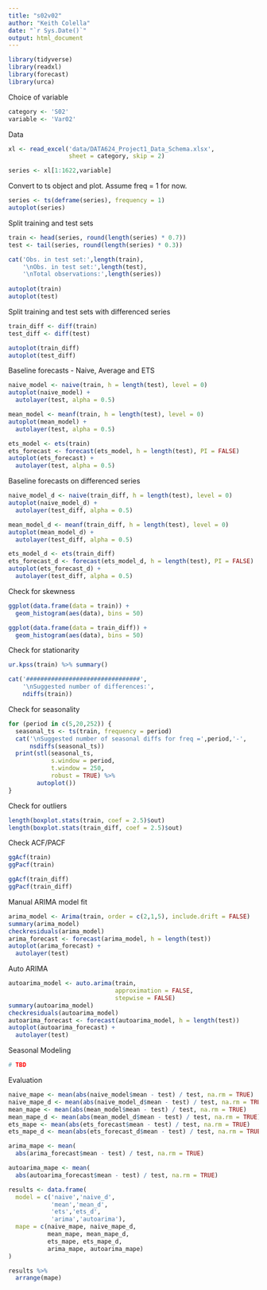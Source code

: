 ```yaml
---
title: "s02v02"
author: "Keith Colella"
date: "`r Sys.Date()`"
output: html_document
---
```


```r
library(tidyverse)
library(readxl)
library(forecast)
library(urca)
```

Choice of variable

```r
category <- 'S02'
variable <- 'Var02'
```

Data

```r
xl <- read_excel('data/DATA624_Project1_Data_Schema.xlsx',
                 sheet = category, skip = 2)

series <- xl[1:1622,variable]
```

Convert to ts object and plot. Assume freq = 1 for now.

```r
series <- ts(deframe(series), frequency = 1)
autoplot(series)
```

Split training and test sets

```r
train <- head(series, round(length(series) * 0.7))
test <- tail(series, round(length(series) * 0.3))

cat('Obs. in test set:',length(train),
    '\nObs. in test set:',length(test),
    '\nTotal observations:',length(series))
    
autoplot(train)
autoplot(test)
```

Split training and test sets with differenced series

```r
train_diff <- diff(train)
test_diff <- diff(test)

autoplot(train_diff)
autoplot(test_diff)
```

Baseline forecasts - Naive, Average and ETS

```r
naive_model <- naive(train, h = length(test), level = 0)
autoplot(naive_model) + 
  autolayer(test, alpha = 0.5)

mean_model <- meanf(train, h = length(test), level = 0)
autoplot(mean_model) + 
  autolayer(test, alpha = 0.5)

ets_model <- ets(train)
ets_forecast <- forecast(ets_model, h = length(test), PI = FALSE)
autoplot(ets_forecast) + 
  autolayer(test, alpha = 0.5)
```

Baseline forecasts on differenced series

```r
naive_model_d <- naive(train_diff, h = length(test), level = 0)
autoplot(naive_model_d) + 
  autolayer(test_diff, alpha = 0.5)

mean_model_d <- meanf(train_diff, h = length(test), level = 0)
autoplot(mean_model_d) + 
  autolayer(test_diff, alpha = 0.5)

ets_model_d <- ets(train_diff)
ets_forecast_d <- forecast(ets_model_d, h = length(test), PI = FALSE)
autoplot(ets_forecast_d) + 
  autolayer(test_diff, alpha = 0.5)
```

Check for skewness

```r
ggplot(data.frame(data = train)) +
  geom_histogram(aes(data), bins = 50)

ggplot(data.frame(data = train_diff)) +
  geom_histogram(aes(data), bins = 50)
```

Check for stationarity

```r
ur.kpss(train) %>% summary()

cat('################################',
    '\nSuggested number of differences:',
    ndiffs(train))
```

Check for seasonality

```r
for (period in c(5,20,252)) {
  seasonal_ts <- ts(train, frequency = period)
  cat('\nSuggested number of seasonal diffs for freq =',period,'-',
      nsdiffs(seasonal_ts))
  print(stl(seasonal_ts,
            s.window = period,
            t.window = 250,
            robust = TRUE) %>%
        autoplot())
}
```

Check for outliers

```r
length(boxplot.stats(train, coef = 2.5)$out)
length(boxplot.stats(train_diff, coef = 2.5)$out)
```

Check ACF/PACF

```r
ggAcf(train)
ggPacf(train)

ggAcf(train_diff)
ggPacf(train_diff)
```

Manual ARIMA model fit

```r
arima_model <- Arima(train, order = c(2,1,5), include.drift = FALSE)
summary(arima_model)
checkresiduals(arima_model)
arima_forecast <- forecast(arima_model, h = length(test))
autoplot(arima_forecast) +
  autolayer(test)
```

Auto ARIMA

```r
autoarima_model <- auto.arima(train, 
                              approximation = FALSE, 
                              stepwise = FALSE)
summary(autoarima_model)
checkresiduals(autoarima_model)
autoarima_forecast <- forecast(autoarima_model, h = length(test))
autoplot(autoarima_forecast) +
  autolayer(test)
```

Seasonal Modeling

```r
# TBD
```

Evaluation

```r
naive_mape <- mean(abs(naive_model$mean - test) / test, na.rm = TRUE)
naive_mape_d <- mean(abs(naive_model_d$mean - test) / test, na.rm = TRUE)
mean_mape <- mean(abs(mean_model$mean - test) / test, na.rm = TRUE)
mean_mape_d <- mean(abs(mean_model_d$mean - test) / test, na.rm = TRUE)
ets_mape <- mean(abs(ets_forecast$mean - test) / test, na.rm = TRUE)
ets_mape_d <- mean(abs(ets_forecast_d$mean - test) / test, na.rm = TRUE)

arima_mape <- mean(
  abs(arima_forecast$mean - test) / test, na.rm = TRUE)

autoarima_mape <- mean(
  abs(autoarima_forecast$mean - test) / test, na.rm = TRUE)

results <- data.frame(
  model = c('naive','naive_d',
            'mean','mean_d',
            'ets','ets_d',
            'arima','autoarima'),
  mape = c(naive_mape, naive_mape_d,
           mean_mape, mean_mape_d,
           ets_mape, ets_mape_d,
           arima_mape, autoarima_mape)
)

results %>%
  arrange(mape)
```

